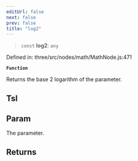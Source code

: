 ```yaml
---
editUrl: false
next: false
prev: false
title: "log2"
---
```


> `const` **log2**: `any`

Defined in: three/src/nodes/math/MathNode.js:471

**`Function`**

Returns the base 2 logarithm of the parameter.

## Tsl

## Param

The parameter.

## Returns
